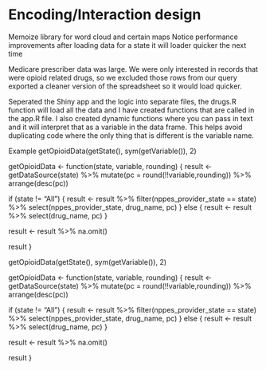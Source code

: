 # Encoding/Interaction design

Memoize library for word cloud and certain maps
Notice performance improvements after loading data for a state it will loader quicker the next time

Medicare prescriber data was large.  We were only interested in records that were opioid related drugs, so we excluded those rows from our query exported a cleaner version of the spreadsheet so it would load quicker.

Seperated the Shiny app and the logic into separate files, the drugs.R function will load all the data and I have created functions that are called in the app.R file.  I also created dynamic functions where you can pass in text and it will interpret that as a variable in the data frame.  This helps avoid duplicating code where the only thing that is different is the variable name.

Example
getOpioidData(getState(), sym(getVariable()), 2)

getOpioidData <- function(state, variable, rounding) {
  result <- getDataSource(state) %>%
    mutate(pc = round(!!variable,rounding)) %>%
    arrange(desc(pc))
  
  if (state != "All") {
    result <- result %>%
      filter(nppes_provider_state == state) %>%
      select(nppes_provider_state, drug_name, pc)
  } else {
    result <- result %>%
      select(drug_name, pc)
  }
  
  result <- result %>% 
    na.omit()
  
  result
}


getOpioidData(getState(), sym(getVariable()), 2)

getOpioidData <- function(state, variable, rounding) {
  result <- getDataSource(state) %>%
    mutate(pc = round(!!variable,rounding)) %>%
    arrange(desc(pc))
  
  if (state != "All") {
    result <- result %>%
      filter(nppes_provider_state == state) %>%
      select(nppes_provider_state, drug_name, pc)
  } else {
    result <- result %>%
      select(drug_name, pc)
  }
  
  result <- result %>% 
    na.omit()
  
  result
}


